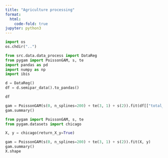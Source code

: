 ```yaml
---
title: "Agriculture processing"
format:
  html:
    code-fold: true
jupyter: python3
---
```


```python
import os
os.chdir("..")
```

```python
from src.data.data_process import DataReg
from pygam import PoissonGAM, s, te
import pandas as pd
import numpy as np
import ibis
```

```python
d = DataReg()
df = d.semipar_data().to_pandas()
```

```python
df
```

```python
gam = PoissonGAM(s(0, n_splines=200) + te(3, 1) + s(2)).fit(df[["total_wages", "mean_travel_time_to_work_minutes"]].values, df[["total_employment"]].values)
gam.summary()
```

```python
from pygam import PoissonGAM, s, te
from pygam.datasets import chicago

X, y = chicago(return_X_y=True)

gam = PoissonGAM(s(0, n_splines=200) + te(3, 1) + s(2)).fit(X, y)
gam.summary()
X.shape
```
